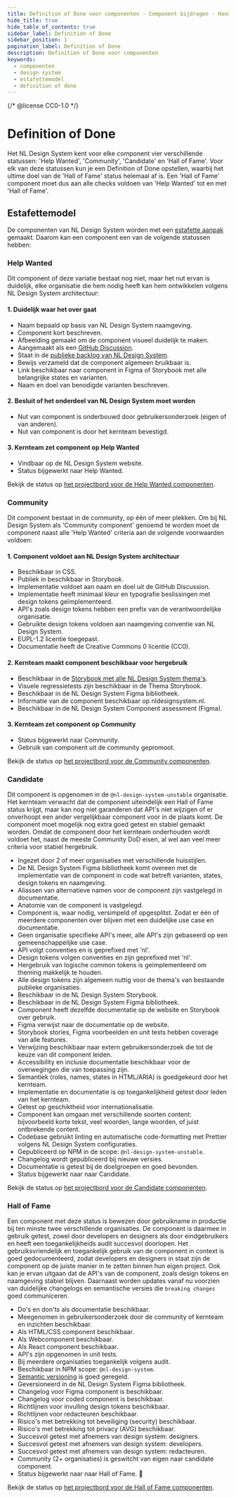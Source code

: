 ```yaml
---
title: Definition of Done voor componenten · Component bijdragen · Handboek
hide_title: true
hide_table_of_contents: true
sidebar_label: Definition of Done
sidebar_position: 1
pagination_label: Definition of Done
description: Definition of Done voor componenten
keywords:
  - componenten
  - design system
  - estafettemodel
  - definition of done
---
```


{/* @license CC0-1.0 */}


# Definition of Done

Het NL Design System kent voor elke component vier verschillende statussen: 'Help Wanted', 'Community', 'Candidate' en 'Hall of Fame'.
Voor elk van deze statussen kun je een Definition of Done opstellen, waarbij het ultime doel van de 'Hall of Fame' status helemaal af is. Een 'Hall of Fame' component moet dus aan alle checks voldoen van 'Help Wanted' tot en met 'Hall of Fame'.

## Estafettemodel

De componenten van NL Design System worden met een [estafette aanpak]('/handboek/estafettemodel') gemaakt. Daarom kan een component een van de volgende statussen hebben:

<StatusVisual />

### Help Wanted

Dit component of deze variatie bestaat nog niet, maar het nut ervan is duidelijk, elke organisatie die hem nodig heeft kan hem ontwikkelen volgens NL Design System architectuur:

#### 1. Duidelijk waar het over gaat

- Naam bepaald op basis van NL Design System naamgeving.
- Component kort beschreven.
- Afbeelding gemaakt om de component visueel duidelijk te maken.
- Aangemaakt als een [GitHub Discussion](https://github.com/orgs/nl-design-system/discussions).
- Staat in de [publieke backlog van NL Design System](https://github.com/nl-design-system/backlog/issues).
- Bewijs verzameld dat de component algemeen bruikbaar is.
- Link beschikbaar naar component in Figma of Storybook met alle belangrijke states en varianten.
- Naam en doel van benodigde varianten beschreven.

#### 2. Besluit of het onderdeel van NL Design System moet worden

- Nut van component is onderbouwd door gebruikersonderzoek (eigen of van anderen).
- Nut van component is door het kernteam bevestigd.

#### 3. Kernteam zet component op Help Wanted

- Vindbaar op de NL Design System website.
- Status bijgewerkt naar Help Wanted.

Bekijk de status op [het projectbord voor de Help Wanted componenten](https://github.com/orgs/nl-design-system/projects/27).

### Community

Dit component bestaat in de community, op één of meer plekken. Om bij NL Design System als 'Community component' genoemd te worden moet de component naast alle 'Help Wanted' criteria aan de volgende voorwaarden voldoen:

#### 1. Component voldoet aan NL Design System architectuur

- Beschikbaar in CSS.
- Publiek in beschikbaar in Storybook.
- Implementatie voldoet aan naam en doel uit de GitHub Discussion.
- Implementatie heeft minimaal kleur en typografie beslissingen met design tokens geïmplementeerd.
- API's zoals design tokens hebben een prefix van de verantwoordelijke organisatie.
- Gebruikte design tokens voldoen aan naamgeving conventie van NL Design System.
- EUPL-1.2 licentie toegepast.
- Documentatie heeft de Creative Commons 0 licentie (CC0).

#### 2. Kernteam maakt component beschikbaar voor hergebruik

- Beschikbaar in de [Storybook met alle NL Design System thema's](https://nl-design-system.github.io/themes/).
- Visuele regressietests zijn beschikbaar in de Thema Storybook.
- Beschikbaar in de NL Design System Figma bibliotheek.
- Informatie van de component beschikbaar op nldesignsystem.nl.
- Beschikbaar in de NL Design System Component assessment (Figma).

#### 3. Kernteam zet component op Community

- Status bijgewerkt naar Community.
- Gebruik van component uit de community gepromoot.

Bekijk de status op [het projectbord voor de Community componenten](https://github.com/orgs/nl-design-system/projects/29).

### Candidate

Dit component is opgenomen in de `@nl-design-system-unstable` organisatie. Het kernteam verwacht dat de component uiteindelijk een Hall of Fame status krijgt, maar kan nog niet garanderen dat API's niet wijzigen of er onverhoopt een ander vergelijkbaar component voor in de plaats komt.
De component moet mogelijk nog extra goed getest en stabiel gemaakt worden.
Omdat de component door het kernteam onderhouden wordt voldoet het, naast de meeste Community DoD eisen, al wel aan veel meer criteria voor stabiel hergebruik.

- Ingezet door 2 of meer organisaties met verschillende huisstijlen.
- De NL Design System Figma bibliotheek komt overeen met de implementatie van de component in code wat betreft varianten, states, design tokens en naamgeving.
- Aliassen van alternatieve namen voor de component zijn vastgelegd in documentatie.
- Anatomie van de component is vastgelegd.
- Component is, waar nodig, versimpeld of opgesplitst. Zodat er één of meerdere componenten over blijven met een duidelijke use case en documentatie.
- Geen organisatie specifieke API's meer, alle API's zijn gebaseerd op een gemeenschappelijke use case.
- API volgt conventies en is geprefixed met 'nl'.
- Design tokens volgen conventies en zijn geprefixed met 'nl'.
- Hergebruik van logische common tokens is geïmplementeerd om theming makkelijk te houden.
- Alle design tokens zijn algemeen nuttig voor de thema's van bestaande publieke organisaties.
- Beschikbaar in de NL Design System Storybook.
- Beschikbaar in de NL Design System Figma bibliotheek.
- Component heeft dezelfde documentatie op de website en Storybook over gebruik.
- Figma verwijst naar de documentatie op de website.
- Storybook stories, Figma voorbeelden en unit tests hebben coverage van alle features.
- Verwijzing beschikbaar naar extern gebruikersonderzoek die tot de keuze van dit component leiden.
- Accessibility en inclusie documentatie beschikbaar voor de overwegingen die van toepassing zijn.
- Semantiek (roles, names, states in HTML/ARIA) is goedgekeurd door het kernteam.
- Implementatie en documentatie is op toegankelijkheid getest door leden van het kernteam.
- Getest op geschiktheid voor internationalisatie.
- Component kan omgaan met verschillende soorten content: bijvoorbeeld korte tekst, veel woorden, lange woorden, of juist ontbrekende content.
- Codebase gebruikt linting en automatische code-formatting met Prettier volgens NL Design System configuraties.
- Gepubliceerd op NPM in de scope: `@nl-design-system-unstable`.
- Changelog wordt gepubliceerd bij nieuwe versies.
- Documentatie is getest bij de doelgroepen en goed bevonden.
- Status bijgewerkt naar naar Candidate.

Bekijk de status op [het projectbord voor de Candidate componenten](https://github.com/orgs/nl-design-system/projects/32).

### Hall of Fame

Een component met deze status is bewezen door gebruikname in productie bij ten minste twee verschillende organisaties. De component is daarmee in gebruik getest, zowel door developers en designers als door eindgebruikers en heeft een toegankelijkheids audit succesvol doorlopen.
Het gebruiksvriendelijk en toegankelijk gebruik van de component in context is goed gedocumenteerd, zodat developers en designers in staat zijn de component op de juiste manier in te zetten binnen hun eigen project. Ook kan je ervan uitgaan dat de API's van de component, zoals design tokens en naamgeving stabiel blijven. Daarnaast worden updates vanaf nu voorzien van duidelijke changelogs en semantische versies die `breaking changes` goed communiceren.

- Do's en don'ts als documentatie beschikbaar.
- Meegenomen in gebruikersonderzoek door de community of kernteam en inzichten beschikbaar.
- Als HTML/CSS component beschikbaar.
- Als Webcomponent beschikbaar.
- Als React component beschikbaar.
- API's zijn opgenomen in unit tests.
- Bij meerdere organisaties toegankelijk volgens audit.
- Beschikbaar in NPM scope: `@nl-design-system`.
- [Semantic versioning](https://semver.org) is goed geregeld.
- Geversioneerd in de NL Design System Figma bibliotheek.
- Changelog voor Figma component is beschikbaar.
- Changelog voor coded component is beschikbaar.
- Richtlijnen voor invulling design tokens beschikbaar.
- Richtlijnen voor redacteuren beschikbaar.
- Risico's met betrekking tot beveiliging (security) beschikbaar.
- Risico's met betrekking tot privacy (AVG) beschikbaar.
- Succesvol getest met afnemers van design system: designers.
- Succesvol getest met afnemers van design system: developers.
- Succesvol getest met afnemers van design system: redacteuren.
- Community (2+ organisaties) is geswitcht van eigen naar candidate component.
- Status bijgewerkt naar naar Hall of Fame. 🍾

Bekijk de status op [het projectbord voor de Hall of Fame componenten](https://github.com/orgs/nl-design-system/projects/30).
